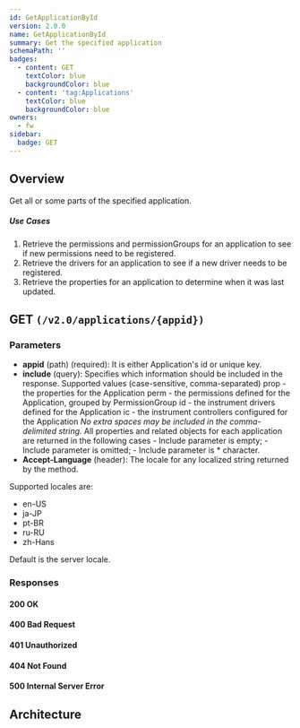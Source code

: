 ```yaml
---
id: GetApplicationById
version: 2.0.0
name: GetApplicationById
summary: Get the specified application
schemaPath: ''
badges:
  - content: GET
    textColor: blue
    backgroundColor: blue
  - content: 'tag:Applications'
    textColor: blue
    backgroundColor: blue
owners:
  - fw
sidebar:
  badge: GET
---
```

## Overview
Get all or some parts of the specified application.

##### Use Cases

1. Retrieve the permissions and permissionGroups for an application to see if new permissions need to be registered.
2. Retrieve the drivers for an application to see if a new driver needs to be registered.
3. Retrieve the properties for an application to determine when it was last updated.





## GET `(/v2.0/applications/{appid})`

### Parameters
- **appid** (path) (required): It is either Application's id or unique key.
- **include** (query): Specifies which information should be included in the response.
Supported values (case-sensitive, comma-separated) prop - the properties for the Application perm -  the permissions defined for the Application, grouped by PermissionGroup id - the instrument drivers defined for the Application ic - the instrument controllers configured for the Application *No extra spaces may be included in the comma-delimited string.*
All properties and related objects for each application are returned in the following cases - Include parameter is empty; - Include parameter is omitted; - Include parameter is * character.
- **Accept-Language** (header): The locale for any localized string returned by the method.

Supported locales are:
* en-US
* ja-JP
* pt-BR
* ru-RU
* zh-Hans

Default is the server locale.




### Responses

#### <span className="text-green-500">200 OK</span>
<SchemaViewer file="response-200.json" maxHeight="500" id="response-200" />

#### <span className="text-orange-500">400 Bad Request</span>
<SchemaViewer file="response-400.json" maxHeight="500" id="response-400" />

#### <span className="text-orange-500">401 Unauthorized</span>
<SchemaViewer file="response-401.json" maxHeight="500" id="response-401" />

#### <span className="text-orange-500">404 Not Found</span>
<SchemaViewer file="response-404.json" maxHeight="500" id="response-404" />

#### <span className="text-red-500">500 Internal Server Error</span>
<SchemaViewer file="response-500.json" maxHeight="500" id="response-500" />



## Architecture

<NodeGraph />
